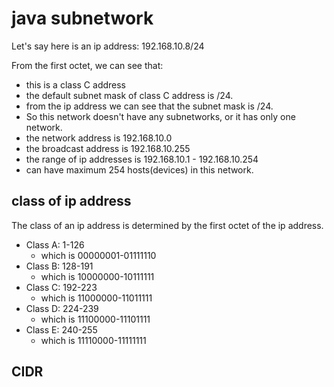 # java subnetwork

Let's say here is an ip address: 192.168.10.8/24

From the first octet, we can see that:

- this is a class C address 
- the default subnet mask of class C address is /24.
- from the ip address we can see that the subnet mask is /24.
- So this network doesn't have any subnetworks, or it has only one network.
- the network address is 192.168.10.0
- the broadcast address is 192.168.10.255
- the range of ip addresses is 192.168.10.1 - 192.168.10.254
- can have maximum 254 hosts(devices) in this network.

## class of ip address

The class of an ip address is determined by the first octet of the ip address.

- Class A: 1-126
  - which is 00000001-01111110
- Class B: 128-191
  - which is 10000000-10111111
- Class C: 192-223
  - which is 11000000-11011111
- Class D: 224-239
  - which is 11100000-11101111
- Class E: 240-255
  - which is 11110000-11111111

## CIDR